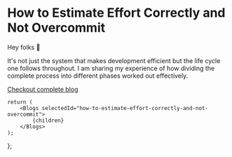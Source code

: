 
# How to Estimate Effort Correctly and Not Overcommit

Hey folks 👋

It's not just the system that makes development efficient but the life cycle one follows throughout.
I am sharing my experience of how dividing the complete process into different phases worked out effectively.

[Checkout complete blog](https://experiencestack.co/how-to-follow-a-design-system-effectively-5294aed8ee6f)

	return (
		<Blogs selectedId="how-to-estimate-effort-correctly-and-not-overcommit">
			{children}
		</Blogs>
	);
};
